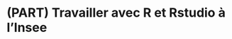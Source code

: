 # (PART) Travailler avec R et Rstudio à l'Insee {-}
<!-- # (PART) Travailler avec `R` et `Rstudio` à l'Insee {-} -->
